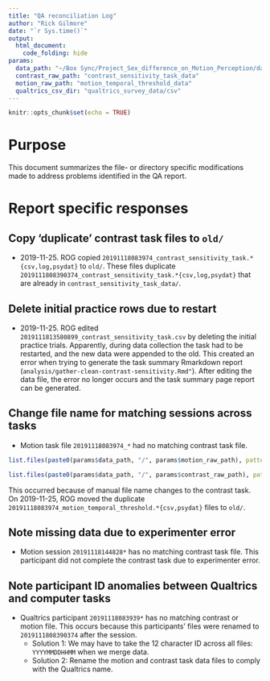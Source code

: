 ```yaml
---
title: "QA reconciliation Log"
author: "Rick Gilmore"
date: "`r Sys.time()`"
output: 
  html_document:
    code_folding: hide
params:
  data_path: "~/Box Sync/Project_Sex_difference_on_Motion_Perception/data"
  contrast_raw_path: "contrast_sensitivity_task_data"
  motion_raw_path: "motion_temporal_threshold_data"
  qualtrics_csv_dir: "qualtrics_survey_data/csv"
---
```


```r
knitr::opts_chunk$set(echo = TRUE)
```

# Purpose

This document summarizes the file- or directory specific modifications made to address problems identified in the QA report.

# Report specific responses

## Copy 'duplicate' contrast task files to `old/`

- 2019-11-25. ROG copied `20191118083974_contrast_sensitivity_task.*{csv,log,psydat}` to `old/`. These files duplicate `2019111808390374_contrast_sensitivity_task.*{csv,log,psydat}` that are already in `contrast_sensitivity_task_data/`.

## Delete initial practice rows due to restart

- 2019-11-25. ROG edited `2019111813580899_contrast_sensitivity_task.csv` by deleting the initial practice trials. Apparently, during data collection the task had to be restarted, and the new data were appended to the old. This created an error when trying to generate the task summary Rmarkdown report (`analysis/gather-clean-contrast-sensitivity.Rmd"`). After editing the data file, the error no longer occurs and the task summary page report can be generated.

## Change file name for matching sessions across tasks

- Motion task file `20191118083974_*` had no matching contrast task file.

```r
list.files(paste0(params$data_path, "/", params$motion_raw_path), pattern="201911180839")

list.files(paste0(params$data_path, "/", params$contrast_raw_path), pattern="201911180839")
```

This occurred because of manual file name changes to the contrast task. On 2019-11-25, ROG moved the duplicate `20191118083974_motion_temporal_threshold.*{csv,psydat}` files to `old/`.

## Note missing data due to experimenter error

- Motion session `20191118144828*` has no matching contrast task file. This participant did not complete the contrast task due to experimenter error.

## Note participant ID anomalies between Qualtrics and computer tasks

- Qualtrics participant `20191118083939*` has no matching contrast or motion file. This occurs because this participants' files were renamed to `2019111808390374` after the session. 
    - Solution 1: We may have to take the 12 character ID across all files: `YYYYMMDDHHMM` when we merge data.
    - Solution 2: Rename the motion and contrast task data files to comply with the Qualtrics name.
